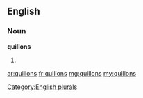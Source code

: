 ==English==

===Noun===
'''quillons'''

# {{plural of|[[quillon]]}}

[[Category:English plurals]]

[[ar:quillons]]
[[fr:quillons]]
[[mg:quillons]]
[[my:quillons]]